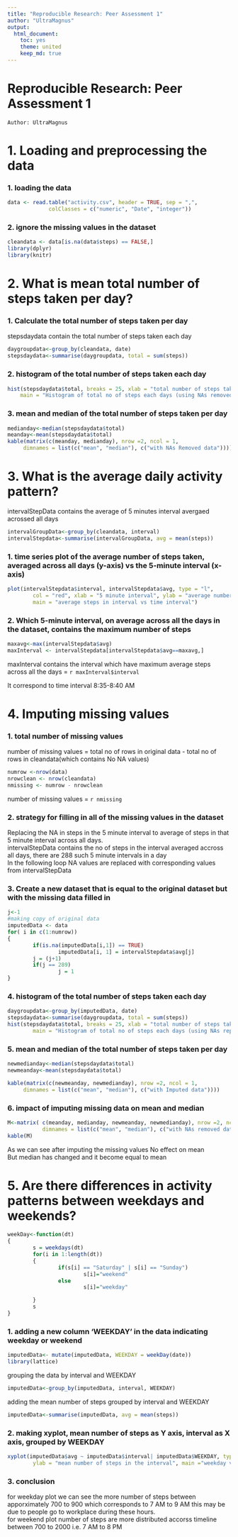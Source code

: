 ```yaml
---
title: "Reproducible Research: Peer Assessment 1"
author: "UltraMagnus"
output:
  html_document:
    toc: yes
    theme: united
    keep_md: true
---
```


# Reproducible Research: Peer Assessment 1
	Author: UltraMagnus
# 1. Loading and preprocessing the data

### 1. loading the data

```r
data <- read.table("activity.csv", header = TRUE, sep = ",",
			 colClasses = c("numeric", "Date", "integer"))
```

### 2. ignore the missing values in the dataset

```r
cleandata <- data[is.na(data$steps) == FALSE,]
library(dplyr)
library(knitr)
```


# 2. What is mean total number of steps taken per day?

### 1. Calculate the total number of steps taken per day

stepsdaydata contain the total number of steps taken each day

```r
daygroupdata<-group_by(cleandata, date)
stepsdaydata<-summarise(daygroupdata, total = sum(steps))
```
### 2. histogram of the total number of steps taken each day
```r
hist(stepsdaydata$total, breaks = 25, xlab = "total number of steps taken each day",
	main = "Histogram of total no of steps each days (using NAs removed Data)", col = "green")
```

### 3. mean and median of the total number of steps taken per day
```r
medianday<-median(stepsdaydata$total)
meanday<-mean(stepsdaydata$total)
kable(matrix(c(meanday, medianday), nrow =2, ncol = 1,
	 dimnames = list(c("mean", "median"), c("with NAs Removed data"))))
```

# 3. What is the average daily activity pattern?
intervalStepData contains the average of 5 minutes interval avergaed acrossed all days
```r
intervalGroupData<-group_by(cleandata, interval)
intervalStepdata<-summarise(intervalGroupData, avg = mean(steps))
```

### 1. time series plot of the average number of steps taken, averaged across all days (y-axis) vs the 5-minute interval (x-axis)

```r
plot(intervalStepdata$interval, intervalStepdata$avg, type = "l",
		col = "red", xlab = "5 minute interval", ylab = "average number of steps in interval",
		main = "average steps in interval vs time interval")
```

### 2. Which 5-minute interval, on average across all the days in the dataset, contains the maximum number of steps
```r
maxavg<-max(intervalStepdata$avg)
maxInterval <- intervalStepdata[intervalStepdata$avg==maxavg,]

```

maxInterval contains the interval which have maximum average steps across all the days
= `r maxInterval$interval`

It correspond to time interval 8:35-8:40 AM

# 4. Imputing missing values

### 1. total number of missing values
number of missing values = total no of rows in original data - total no of rows in cleandata(which contains No NA values)
```r
numrow <-nrow(data)
nrowclean <- nrow(cleandata)
nmissing <- numrow - nrowclean
```

number of missing values = `r nmissing`  

### 2. strategy for filling in all of the missing values in the dataset  
Replacing the NA in steps in the 5 minute interval to average of steps in that 5 minute interval across all days.  
intervalStepData contains the no of steps in the interval averaged accross all days, there are 288 such 5 minute intervals in a day  
In the following loop NA values are replaced with corresponding values from intervalStepData

### 3. Create a new dataset that is equal to the original dataset but with the missing data filled in

```r
j<-1
#making copy of original data
imputedData <- data
for( i in c(1:numrow))
{
        if(is.na(imputedData[i,1]) == TRUE)
                imputedData[i, 1] = intervalStepdata$avg[j]
        j = (j+1)
        if(j == 289)
                j = 1
}
```

### 4. histogram of the total number of steps taken each day

```r
daygroupdata<-group_by(imputedData, date)
stepsdaydata<-summarise(daygroupdata, total = sum(steps))
hist(stepsdaydata$total, breaks = 25, xlab = "total number of steps taken each day",
		main = "Histogram of total no of steps each days (using NAs replaced Data)", col = "green")
```

### 5. mean and median of the total number of steps taken per day

```r
newmedianday<-median(stepsdaydata$total)
newmeanday<-mean(stepsdaydata$total)

kable(matrix(c(newmeanday, newmedianday), nrow =2, ncol = 1,
	 dimnames = list(c("mean", "median"), c("with Imputed data"))))
```


### 6. impact of imputing missing data on mean and median

```r
M<-matrix( c(meanday, medianday, newmeanday, newmedianday), nrow =2, ncol = 2,
           dimnames = list(c("mean", "median"), c("with NAs removed data", "with Imputed data")))
kable(M)
```

As we can see after imputing the missing values No effect on mean  
But median has changed and it become equal to mean

# 5. Are there differences in activity patterns between weekdays and weekends?

```r
weekDay<-function(dt)
{
        s = weekdays(dt)
        for(i in 1:length(dt))
        {
                if(s[i] == "Saturday" | s[i] == "Sunday")
                        s[i]="weekend"
                else
                        s[i]="weekday"

        }
        s
}
```
### 1. adding a new column 'WEEKDAY' in the data indicating weekday or weekend

```r
imputedData<- mutate(imputedData, WEEKDAY = weekDay(date))
library(lattice)
```
grouping the data by interval and WEEKDAY
```r
imputedData<-group_by(imputedData, interval, WEEKDAY)
```

adding the mean number of steps grouped by interval and WEEKDAY
```r
imputedData<-summarise(imputedData, avg = mean(steps))
```
### 2. making xyplot, mean number of steps as Y axis, interval as X axis, grouped by WEEKDAY
```r
xyplot(imputedData$avg ~ imputedData$interval| imputedData$WEEKDAY, type = "l", xlab = "5 minute interval",
		ylab = "mean number of steps in the interval", main ="weekday vs weekend, average daily activity pattern")
```

### 3. conclusion  
for weekday plot we can see the more number of steps between apporximately 700 to 900 which corresponds to 7 AM to 9 AM
this may be due to people go to workplace during these hours.  
for weekend plot number of steps are more distributed accorss timeline between 700 to 2000 i.e. 7 AM to 8 PM


